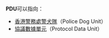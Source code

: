 '''PDU'''可以指向：

* [[香港警務處|香港警務處]][[警犬隊_(香港)|警犬隊]]（Police Dog Unit）
* [[協議數據單元|協議數據單元]]（Protocol Data Unit）

{{disambig|Cat=三字拉丁字母縮寫消歧義}}